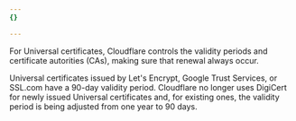 ```yaml
---
{}

---
```


For Universal certificates, Cloudflare controls the validity periods and certificate autorities (CAs), making sure that renewal always occur.

Universal certificates issued by Let's Encrypt, Google Trust Services, or SSL.com have a 90-day validity period. Cloudflare no longer uses DigiCert for newly issued Universal certificates and, for existing ones, the validity period is being adjusted from one year to 90 days.